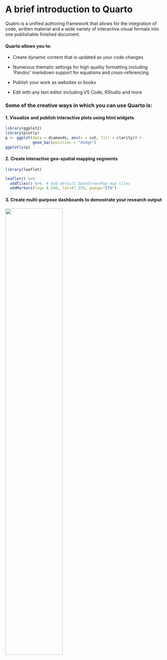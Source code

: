# A brief introduction to Quarto

Quatro is a unified authoring framework that allows for the integration of code, written material and a wide variety of interactive visual formats into one publishable finished document.

####  Quarto allows you to:

-   Create dynamic content that is updated as your code changes

-   Numerous thematic settings for high quality formatting including 'Pandoc' markdown support for equations and cross-referencing

-   Publish your work as websites or books

-   Edit with any text editor including VS Code, RStudio and more

### Some of the creative ways in which you can use Quarto is:

#### 1. Visualize and publish interactive plots using html widgets

```r
library(ggplot2)
library(plotly)
p <- ggplot(data = diamonds, aes(x = cut, fill = clarity)) +
            geom_bar(position = "dodge")
ggplotly(p)
```


#### 2. Create interactive geo-spatial mapping segments

```r

library(leaflet)

leaflet() %>%
  addTiles() %>%  # Add default OpenStreetMap map tiles
  addMarkers(lng= 8.548, lat=47.376, popup="ETH")

```

#### 3. Create multi-purpose dashboards to demostrate your research output


![](https://quarto.org/docs/dashboards/examples/thumbnails/customer-churn-dashboard.png){width=60% fig-align="center"}


